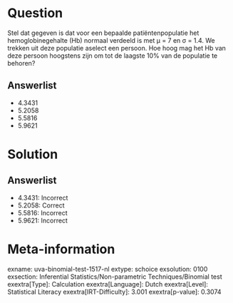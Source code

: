 Question
========

Stel dat gegeven is dat voor een bepaalde patiëntenpopulatie het
hemoglobinegehalte (Hb) normaal verdeeld is met μ = 7 en σ = 1.4. We
trekken uit deze populatie aselect een persoon. Hoe hoog mag het Hb van
deze persoon hoogstens zijn om tot de laagste 10% van de populatie te
behoren?

Answerlist
----------

* 4.3431
* 5.2058
* 5.5816
* 5.9621

Solution
========

Answerlist
----------

* 4.3431: Incorrect
* 5.2058: Correct
* 5.5816: Incorrect
* 5.9621: Incorrect

Meta-information
================
exname: uva-binomial-test-1517-nl
extype: schoice
exsolution: 0100
exsection: Inferential Statistics/Non-parametric Techniques/Binomial test
exextra[Type]: Calculation
exextra[Language]: Dutch
exextra[Level]: Statistical Literacy
exextra[IRT-Difficulty]: 3.001
exextra[p-value]: 0.3074
